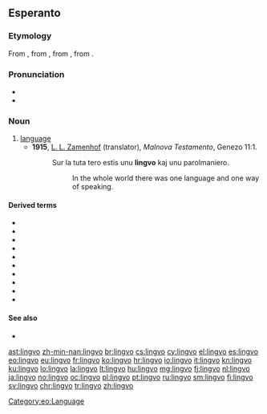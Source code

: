 ==Esperanto==

===Etymology===
From {{etyl|la|eo}} {{term|lingua|lang=la}}, from {{etyl|itc-ola|eo}} {{m|ast|*dingua}}, from {{etyl|itc-pro|eo}} {{m|itc-pro|*dn̥χ(u)wā}}, from {{etyl|ine-pro|eo}} {{m|ine-pro|*dn̥ǵʰwéh₂s}}.

===Pronunciation===
* {{IPA|/ˈlinɡvo/|lang=eo}}
* {{hyphenation|lin|gvo|lang=eo}}

===Noun===
{{eo-head}}

# [[language]]
#* '''1915''', [[w:L. L. Zamenhof|L. L. Zamenhof]] (translator), ''Malnova Testamento'', Genezo 11:1.
#*: Sur la tuta tero estis unu '''lingvo''' kaj unu parolmaniero.
#*:: In the whole world there was one language and one way of speaking.

====Derived terms====
* {{l|eo|faklingvo}}
* {{l|eo|lingvoscienco}}
* {{l|eo|lingvistiko}}
* {{l|eo|lingviko}}
* {{l|eo|lingvisto}}
* {{l|eo|planlingvo}}
* {{l|eo|programlingvo}}
* {{l|eo|lingvaro}}
* {{l|eo|lingvaĵo}}
* {{l|eo|gestolingvo}}

====See also====
*{{l|eo|lango|gloss=tongue}}

{{eo BRO|3}}

[[Category:eo:Language]]

[[ast:lingvo]]
[[zh-min-nan:lingvo]]
[[br:lingvo]]
[[cs:lingvo]]
[[cy:lingvo]]
[[el:lingvo]]
[[es:lingvo]]
[[eo:lingvo]]
[[eu:lingvo]]
[[fr:lingvo]]
[[ko:lingvo]]
[[hr:lingvo]]
[[io:lingvo]]
[[it:lingvo]]
[[kn:lingvo]]
[[ku:lingvo]]
[[lo:lingvo]]
[[la:lingvo]]
[[lt:lingvo]]
[[hu:lingvo]]
[[mg:lingvo]]
[[fj:lingvo]]
[[nl:lingvo]]
[[ja:lingvo]]
[[no:lingvo]]
[[oc:lingvo]]
[[pl:lingvo]]
[[pt:lingvo]]
[[ru:lingvo]]
[[sm:lingvo]]
[[fi:lingvo]]
[[sv:lingvo]]
[[chr:lingvo]]
[[tr:lingvo]]
[[zh:lingvo]]
